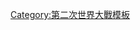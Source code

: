 {{Campaign
|name=[[荷蘭戰役]]
|raw_name=Campaignbox Battle of the Netherlands
| listclass = hlist
|battles= 
*[[馬斯垂克戰役|馬斯垂克]]
*[[海牙戰役|海牙]]
*[[鹿特丹戰役|鹿特丹]]
*[[蘭罕戰役|蘭罕]]
*[[荷蘭堤防戰役|荷蘭堤防]]
*[[寒尼戰役|寒尼]]
*[[荷蘭戰役|荷蘭]]
*[[西蘭省戰役|西蘭省]] 
}}<noinclude>[[Category:第二次世界大戰模板]]<noinclude>
</noinclude>